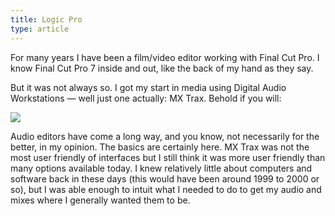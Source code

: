 ```yaml
---
title: Logic Pro
type: article
---
```


For many years I have been a film/video editor working with Final Cut Pro. I know Final Cut Pro 7 inside and out, like the back of my hand as they say.

But it was not always so. I got my start in media using Digital Audio Workstations — well just one actually: MX Trax. Behold if you will:

![](http://buzzingpixel.com/?ACT=40&f=mxtrax.jpg&fid=93&d=1520)

Audio editors have come a long way, and you know, not necessarily for the better, in my opinion. The basics are certainly here. MX Trax was not the most user friendly of interfaces but I still think it was more user friendly than many options available today. I knew relatively little about computers and software back in these days (this would have been around 1999 to 2000 or so), but I was able enough to intuit what I needed to do to get my audio and mixes where I generally wanted them to be.
